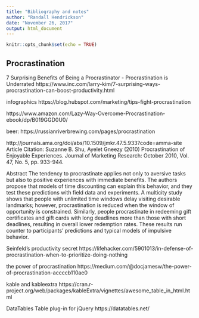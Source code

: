 ```yaml
---
title: "Bibliography and notes"
author: "Randall Hendrickson"
date: "November 26, 2017"
output: html_document
---
```


```r
knitr::opts_chunk$set(echo = TRUE)
```

## Procrastination

7 Surprising Benefits of Being a Procrastinator - Procrastination is Underrated 
https://www.inc.com/larry-kim/7-surprising-ways-procrastination-can-boost-productivity.html

infographics
https://blog.hubspot.com/marketing/tips-fight-procrastination

https://www.amazon.com/Lazy-Way-Overcome-Procrastination-ebook/dp/B019GGD0U0/

beer:
https://russianriverbrewing.com/pages/procrastination


http://journals.ama.org/doi/abs/10.1509/jmkr.47.5.933?code=amma-site
Article Citation:
Suzanne B. Shu, Ayelet Gneezy (2010) Procrastination of Enjoyable Experiences. Journal of Marketing Research: October 2010, Vol. 47, No. 5, pp. 933-944.

Abstract
The tendency to procrastinate applies not only to aversive tasks but also to positive experiences with immediate benefits. The authors propose that models of time discounting can explain this behavior, and they test these predictions with field data and experiments. A multicity study shows that people with unlimited time windows delay visiting desirable landmarks; however, procrastination is reduced when the window of opportunity is constrained. Similarly, people procrastinate in redeeming gift certificates and gift cards with long deadlines more than those with short deadlines, resulting in overall lower redemption rates. These results run counter to participants' predictions and typical models of impulsive behavior.


Seinfeld's productivity secret
https://lifehacker.com/5901013/in-defense-of-procrastination-when-to-prioritize-doing-nothing


the power of procrastination
https://medium.com/@docjamesw/the-power-of-procrastination-accccb110ae0


kable and kableextra
https://cran.r-project.org/web/packages/kableExtra/vignettes/awesome_table_in_html.html


DataTables Table plug-in for jQuery
https://datatables.net/

